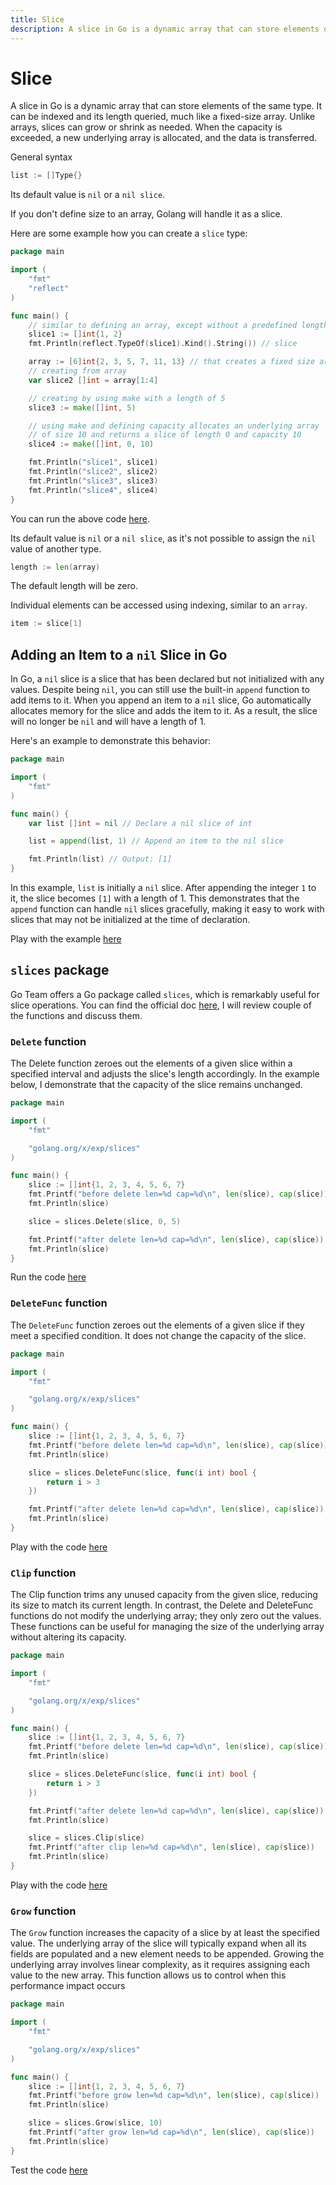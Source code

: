 ```yaml
---
title: Slice
description: A slice in Go is a dynamic array that can store elements of the same type.
---
```


# Slice
A slice in Go is a dynamic array that can store elements of the same type. It can be indexed and its length queried, much like a fixed-size array. Unlike arrays, slices can grow or shrink as needed. When the capacity is exceeded, a new underlying array is allocated, and the data is transferred.

General syntax
```go copy
list := []Type{}
```
Its default value is `nil` or a `nil slice`.

If you don't define size to an array, Golang will handle it as a slice.

Here are some example how you can create a `slice` type:
```go copy {10, 15}
package main

import (
	"fmt"
	"reflect"
)

func main() {
	// similar to defining an array, except without a predefined length
	slice1 := []int{1, 2}
	fmt.Println(reflect.TypeOf(slice1).Kind().String()) // slice

	array := [6]int{2, 3, 5, 7, 11, 13} // that creates a fixed size array
	// creating from array
	var slice2 []int = array[1:4]

	// creating by using make with a length of 5
	slice3 := make([]int, 5)

	// using make and defining capacity allocates an underlying array
	// of size 10 and returns a slice of length 0 and capacity 10
	slice4 := make([]int, 0, 10)

	fmt.Println("slice1", slice1)
	fmt.Println("slice2", slice2)
	fmt.Println("slice3", slice3)
	fmt.Println("slice4", slice4)
}
```
You can run the above code [here](https://goplay.followthepattern.net/snippet/VWLo-LqMXcS).

Its default value is `nil` or a `nil slice`, as it's not possible to assign the `nil` value of another type.

```go copy
length := len(array)
```
The default length will be zero.

Individual elements can be accessed using indexing, similar to an `array`.

```go copy
item := slice[1]
```

## Adding an Item to a `nil` Slice in Go

In Go, a `nil` slice is a slice that has been declared but not initialized with any values. Despite being `nil`, you can still use the built-in `append` function to add items to it. When you append an item to a `nil` slice, Go automatically allocates memory for the slice and adds the item to it. As a result, the slice will no longer be `nil` and will have a length of 1.

Here's an example to demonstrate this behavior:

```go
package main

import (
	"fmt"
)

func main() {
	var list []int = nil // Declare a nil slice of int

	list = append(list, 1) // Append an item to the nil slice

	fmt.Println(list) // Output: [1]
}
```

In this example, `list` is initially a `nil` slice.
After appending the integer `1` to it, the slice becomes `[1]` with a length of 1.
This demonstrates that the `append` function can handle `nil` slices gracefully, making it easy to work with slices that may not be initialized at the time of declaration.


Play with the example [here](https://goplay.followthepattern.net/snippet/_DcacmEyUs8)

## `slices` package

Go Team offers a Go package called `slices`, which is remarkably useful for slice operations.
You can find the official doc [here](https://pkg.go.dev/golang.org/x/exp/slices), I will review couple of the functions and discuss them.


### `Delete` function

The Delete function zeroes out the elements of a given slice within a specified interval and adjusts the slice's length accordingly.
In the example below, I demonstrate that the capacity of the slice remains unchanged.

```go {14} copy
package main

import (
	"fmt"

	"golang.org/x/exp/slices"
)

func main() {
	slice := []int{1, 2, 3, 4, 5, 6, 7}
	fmt.Printf("before delete len=%d cap=%d\n", len(slice), cap(slice))
	fmt.Println(slice)

	slice = slices.Delete(slice, 0, 5)

	fmt.Printf("after delete len=%d cap=%d\n", len(slice), cap(slice))
	fmt.Println(slice)
}
```
Run the code [here](https://goplay.followthepattern.net/snippet/6jgC0fkFA0S)

### `DeleteFunc` function

The `DeleteFunc` function zeroes out the elements of a given slice if they meet a specified condition. It does not change the capacity of the slice.

```go copy {14}
package main

import (
	"fmt"

	"golang.org/x/exp/slices"
)

func main() {
	slice := []int{1, 2, 3, 4, 5, 6, 7}
	fmt.Printf("before delete len=%d cap=%d\n", len(slice), cap(slice))
	fmt.Println(slice)

	slice = slices.DeleteFunc(slice, func(i int) bool {
		return i > 3
	})

	fmt.Printf("after delete len=%d cap=%d\n", len(slice), cap(slice))
	fmt.Println(slice)
}
```

Play with the code [here](https://goplay.followthepattern.net/snippet/iBc9m4H4CQ7)

### `Clip` function

The Clip function trims any unused capacity from the given slice, reducing its size to match its current length.
In contrast, the Delete and DeleteFunc functions do not modify the underlying array; they only zero out the values.
These functions can be useful for managing the size of the underlying array without altering its capacity.

```go copy {21}
package main

import (
	"fmt"

	"golang.org/x/exp/slices"
)

func main() {
	slice := []int{1, 2, 3, 4, 5, 6, 7}
	fmt.Printf("before delete len=%d cap=%d\n", len(slice), cap(slice))
	fmt.Println(slice)

	slice = slices.DeleteFunc(slice, func(i int) bool {
		return i > 3
	})

	fmt.Printf("after delete len=%d cap=%d\n", len(slice), cap(slice))
	fmt.Println(slice)

	slice = slices.Clip(slice)
	fmt.Printf("after clip len=%d cap=%d\n", len(slice), cap(slice))
	fmt.Println(slice)
}
```

Play with the code [here](https://goplay.followthepattern.net/snippet/j3pjDKqVxCT)

### `Grow` function

The `Grow` function increases the capacity of a slice by at least the specified value. The underlying array of the slice will typically expand when all its fields are populated and a new element needs to be appended. Growing the underlying array involves linear complexity, as it requires assigning each value to the new array. This function allows us to control when this performance impact occurs

```go copy {14}
package main

import (
	"fmt"

	"golang.org/x/exp/slices"
)

func main() {
	slice := []int{1, 2, 3, 4, 5, 6, 7}
	fmt.Printf("before grow len=%d cap=%d\n", len(slice), cap(slice))
	fmt.Println(slice)

	slice = slices.Grow(slice, 10)
	fmt.Printf("after grow len=%d cap=%d\n", len(slice), cap(slice))
	fmt.Println(slice)
}
```

Test the code [here](https://goplay.followthepattern.net/snippet/WJ0jLyZVjjz)